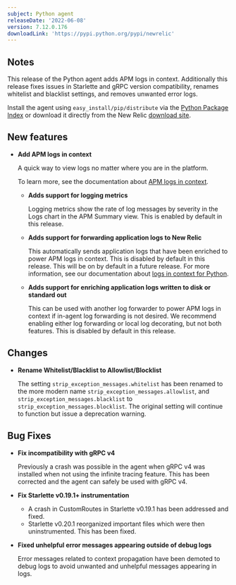 ```yaml
---
subject: Python agent
releaseDate: '2022-06-08'
version: 7.12.0.176
downloadLink: 'https://pypi.python.org/pypi/newrelic'
---
```


## Notes

This release of the Python agent adds APM logs in context. Additionally this release fixes issues in Starlette and gRPC version compatibility, renames whitelist and blacklist settings, and removes unwanted error logs.

Install the agent using `easy_install/pip/distribute` via the [Python Package Index](https://pypi.python.org/pypi/newrelic) or download it directly from the New Relic [download site](http://download.newrelic.com/python_agent/release).

## New features

* **Add APM logs in context**
  
  A quick way to view logs no matter where you are in the platform.
  
  To learn more, see the documentation about [APM logs in context](/docs/apm/new-relic-apm/getting-started/get-started-logs-context).

  * **Adds support for logging metrics** 
    
    Logging metrics show the rate of log messages by severity in the Logs chart in the APM Summary view. This is enabled by default in this release.

  * **Adds support for forwarding application logs to New Relic**
    
    This automatically sends application logs that have been enriched to power APM logs in context. This is disabled by default in this release. This will be on by default in a future release. For more information, see our documentation about [logs in context for Python](/docs/logs/logs-context/configure-logs-context-python).

  * **Adds support for enriching application logs written to disk or standard out**
    
    This can be used with another log forwarder to power APM logs in context if in-agent log forwarding is not desired. We recommend enabling either log forwarding or local log decorating, but not both features. This is disabled by default in this release.

## Changes 

* **Rename Whitelist/Blacklist to Allowlist/Blocklist**
  
  The setting `strip_exception_messages.whitelist` has been renamed to the more modern name `strip_exception_messages.allowlist`, and `strip_exception_messages.blacklist` to `strip_exception_messages.blocklist`. The original setting will continue to function but issue a deprecation warning.

## Bug Fixes

* **Fix incompatibility with gRPC v4**
  
  Previously a crash was possible in the agent when gRPC v4 was installed when not using the infinite tracing feature. This has been corrected and the agent can safely be used with gRPC v4.

* **Fix Starlette v0.19.1+ instrumentation**
  * A crash in CustomRoutes in Starlette v0.19.1 has been addressed and fixed.
  * Starlette v0.20.1 reorganized important files which were then uninstrumented. This has been fixed.

* **Fixed unhelpful error messages appearing outside of debug logs**
  
  Error messages related to context propagation have been demoted to debug logs to avoid unwanted and unhelpful messages appearing in logs.
